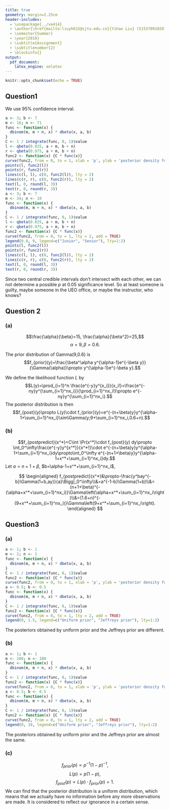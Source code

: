 ```yaml
---
title: true
geometry: margin=2.25cm
header-includes:
  - \usepackage{../ve414}
  - \author{\href{mailto:liuyh615@sjtu.edu.cn}{Yihao Liu} (515370910207)}
  - \semester{Summer}
  - \year{2019}
  - \subtitle{Assignment}
  - \subtitlenumber{2}
  - \blockinfo{}
output: 
  pdf_document:
    latex_engine: xelatex
---
```


```r
knitr::opts_chunk$set(echo = TRUE)
```

## Question1

We use 95% confidence interval.

```r
a <- 3; b <- 7
m <- 16; n <- 71
func <- function(x) {
  dbinom(m, m + n, x) * dbeta(x, a, b)
}
C <- 1 / integrate(func, 0, 1)$value
l <- qbeta(0.025, a + m, b + n)
r <- qbeta(0.975, a + m, b + n)
func2 <- function(x) {C * func(x)}
curve(func2, from = 0, to = 1, xlab = 'p', ylab = 'posterior density for p')
points(l, func2(l))
points(r, func2(r))
lines(c(l, l), c(0, func2(l)), lty = 2)
lines(c(r, r), c(0, func2(r)), lty = 2)
text(l, 0, round(l, 3))
text(r, 0, round(r, 3))
a <- 3; b <- 7
m <- 34; n <- 10
func <- function(x) {
  dbinom(m, m + n, x) * dbeta(x, a, b)
}
C <- 1 / integrate(func, 0, 1)$value
l <- qbeta(0.025, a + m, b + n)
r <- qbeta(0.975, a + m, b + n)
func2 <- function(x) {C * func(x)}
curve(func2, from = 0, to = 1, lty = 2, add = TRUE)
legend(0.8, 9, legend=c("Junior", "Senior"), lty=1:2)
points(l, func2(l))
points(r, func2(r))
lines(c(l, l), c(0, func2(l)), lty = 2)
lines(c(r, r), c(0, func2(r)), lty = 2)
text(l, 0, round(l, 3))
text(r, 0, round(r, 3))
```

Since two central credible intervals don't intersect with each other, we can not determine a possible $p$ at 0.05 significance level. So at least someone is guilty, maybe someone in the UEO office, or maybe the instructor, who knows?

## Question 2

### (a)

$$\frac{\alpha}{\beta}=15, \frac{\alpha}{\beta^2}=25,$$
$$\alpha=9,\beta=0.6.$$

The prior distribution of Gamma(9,0.6) is 
$$f_{prior}(y)=\frac{\beta^\alpha y^{\alpha-1}e^{-\beta y}}{\Gamma(\alpha)}\propto y^{\alpha-1}e^{-\beta y}.$$

We define the likelihood function $L$ by
$$L(y)=\prod_{i=1}^n \frac{e^{-y}y^{x_i}}{x_i!}=\frac{e^{-ny}y^{\sum_{i=1}^nx_i}}{\prod_{i=1}^nx_i!}\propto e^{-ny}y^{\sum_{i=1}^nx_i}.$$
The posterior distribution is then
$$f_{post}(y)\propto L(y)\cdot f_{prior}(y)=e^{-(n+\beta)y}y^{\alpha-1+\sum_{i=1}^nx_i}\sim\Gamma(y;9+\sum_{i=1}^nx_i,0.6+n).$$

### (b)
$$f_{postpredict}(x^*)=C\int \Pr(x^*)\cdot f_{post}(y) dy\propto \int_0^\infty\frac{e^{-y}y^{x^*}}{x^*!}\cdot e^{-(n+\beta)y}y^{\alpha-1+\sum_{i=1}^nx_i}dy\propto\int_0^\infty e^{-(n+1+\beta)y}y^{\alpha-1+x^*+\sum_{i=1}^nx_i}dy.$$
Let $a=n+1+\beta$, $b=\alpha-1+x^*+\sum_{i=1}^nx_i$,

$$
\begin{aligned}
f_{postpredict}(x^*)&\propto-\frac{y^bay^{-b}\Gamma(1+b,ay)}{a}\Bigg|_0^\infty\\&=a^{-1-b}\Gamma(1+b)\\&=(n+1+\beta)^{-(\alpha+x^*+\sum_{i=1}^nx_i)}\Gamma\left(\alpha+x^*+\sum_{i=1}^nx_i\right)\\&=(1.6+n)^{-(9+x^*+\sum_{i=1}^nx_i)}\Gamma\left(9+x^*+\sum_{i=1}^nx_i\right).
\end{aligned}
$$

## Question3

### (a)
```r
a <- 1; b <- 1
m <- 2; n <- 1
func <- function(x) {
  dbinom(m, m + n, x) * dbeta(x, a, b)
}
C <- 1 / integrate(func, 0, 1)$value
func2 <- function(x) {C * func(x)}
curve(func2, from = 0, to = 1, xlab = 'p', ylab = 'posterior density for p')
a <- 0.5; b <- 0.5
func <- function(x) {
  dbinom(m, m + n, x) * dbeta(x, a, b)
}
C <- 1 / integrate(func, 0, 1)$value
func2 <- function(x) {C * func(x)}
curve(func2, from = 0, to = 1, lty = 2, add = TRUE)
legend(0, 1.5, legend=c("Uniform prior", "Jeffreys prior"), lty=1:2)
```

The posteriors obtained by uniform prior and the Jeffreys prior are different.

### (b)
```r
a <- 1; b <- 1
m <- 200; n <- 100
func <- function(x) {
  dbinom(m, m + n, x) * dbeta(x, a, b)
}
C <- 1 / integrate(func, 0, 1)$value
func2 <- function(x) {C * func(x)}
curve(func2, from = 0, to = 1, xlab = 'p', ylab = 'posterior density for p')
a <- 0.5; b <- 0.5
func <- function(x) {
  dbinom(m, m + n, x) * dbeta(x, a, b)
}
C <- 1 / integrate(func, 0, 1)$value
func2 <- function(x) {C * func(x)}
curve(func2, from = 0, to = 1, lty = 2, add = TRUE)
legend(0, 10, legend=c("Uniform prior", "Jeffreys prior"), lty=1:2)
```

The posteriors obtained by uniform prior and the Jeffreys prior are almost the same.

### (c)

$$f_{prior}(p)\propto p^{-1}(1-p)^{-1},$$
$$L(p)=p(1-p),$$
$$f_{post}(p)\propto L(p)\cdot f_{prior}(p)=1.$$
We can find that the posterior distribution is a uniform distribution, which means that we actually have no information before any more observations are made. It is considered to reflect our ignorance in a certain sense.

